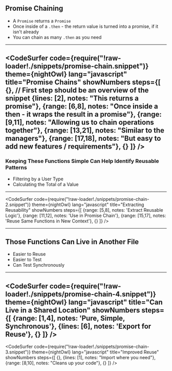
## Promise Chaining

- A `Promise` returns a `Promise`
- Once inside of a `.then` - the return value is turned into a promise, if it isn't already
- You can chain as many `.then` as you need 

---
<CodeSurfer
  code={require("!raw-loader!./snippets/promise-chain.snippet")}
  theme={nightOwl}
  lang="javascript"
  title="Promise Chains"
  showNumbers
  steps={[
    {}, // First step should be an overview of the snippet
    {lines: [2], notes: "This returns a promise"},
    {range: [6,8], notes: "Once inside a then - it wraps the result in a promise"},
    {range: [9,11], notes: "Allowing us to chain operations together"},
    {range: [13,21], notes: "Similar to the managers"},
    {range: [17,18], notes: "But easy to add new features / requirements"},
    {}
  ]}
/>
---

### Keeping These Functions Simple Can Help Identify Reusable Patterns

<ul style={{listStyle: 'none'}}>
<Appear>
    <li>Filtering by a User Type</li>
    <li>Calculating the Total of a Value</li>
</Appear>
</ul>

---
<CodeSurfer
  code={require("!raw-loader!./snippets/promise-chain-2.snippet")}
  theme={nightOwl}
  lang="javascript"
  title="Extracting Reusability"
  showNumbers
  steps={[
    {range: [5,8], notes: 'Extract Reusable Logic'}, 
    {range: [11,12], notes: 'Use in Promise Chain'}, 
    {range: [15,17], notes: 'Reuse Same Functions in New Context'}, 
    {}
  ]}
/>

---
## Those Functions Can Live in Another File

- Easier to Reuse 
- Easier to Test 
- Can Test Synchronously

---
<CodeSurfer
  code={require("!raw-loader!./snippets/promise-chain-4.snippet")}
  theme={nightOwl}
  lang="javascript"
  title="Can Live in a Shared Location"
  showNumbers
  steps={[
    {range: [1,4], notes: 'Pure, Simple, Synchronous'}, 
    {lines: [6], notes: 'Export for Reuse'}, 
    {}
  ]}
/>
---
<CodeSurfer
  code={require("!raw-loader!./snippets/promise-chain-3.snippet")}
  theme={nightOwl}
  lang="javascript"
  title="Improved Reuse"
  showNumbers
  steps={[
    {},
    {lines: [1], notes: "Import where you need"},
    {range: [8,10], notes: "Cleans up your code"}, 
    {}
  ]}
/>
